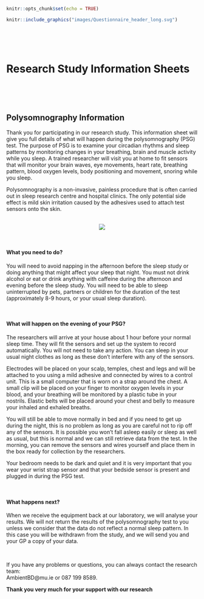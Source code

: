 
```r
knitr::opts_chunk$set(echo = TRUE)
```


```r
knitr::include_graphics("images/Questionnaire_header_long.svg")
```

<br><br> <br><!-- Add two line breaks -->

#  Research Study Information Sheets
 

<br><br> <br><!-- Add two line breaks -->

  

##  Polysomnography Information

Thank you for participating in our research study.  This information sheet will give you full details of what will happen during the polysomnography (PSG) test.  The purpose of PSG is to examine your circadian rhythms and sleep patterns by monitoring changes in your breathing, brain and muscle activity while you sleep.  A trained researcher will visit you at home to fit sensors that will monitor your brain waves, eye movements, heart rate, breathing pattern, blood oxygen levels, body positioning and movement, snoring while you sleep.  

Polysomnography is a non-invasive, painless procedure that is often carried out in sleep research centre and hospital clinics.  The only potential side effect is mild skin irritation caused by the adhesives used to attach test sensors onto the skin.  
&nbsp;  

<center>  
![](images/PSGonly.svg)  
</center>  

<br>  

####   What you need to do?  
You will need to avoid napping in the afternoon before the sleep study or doing anything that might affect your sleep that night.  You must not drink alcohol or eat or drink anything with caffeine during the afternoon and evening before the sleep study.  You will need to be able to sleep uninterrupted by pets, partners or children for the duration of the test (approximately 8-9 hours, or your usual sleep duration).  

&nbsp;  

####   What will happen on the evening of your PSG? 
The researchers will arrive at your house about 1 hour before your normal sleep time.  They will fit the sensors and set up the system to record automatically.  You will not need to take any action.  You can sleep in your usual night clothes as long as these don’t interfere with any of the sensors.   

Electrodes will be placed on your scalp, temples, chest and legs and will be attached to you using a mild adhesive and connected by wires to a control unit.  This is a small computer that is worn on a strap around the chest.  A small clip will be placed on your finger to monitor oxygen levels in your blood, and your breathing will be monitored by a plastic tube in your nostrils. Elastic belts will be placed around your chest and belly to measure your inhaled and exhaled breaths.  

You will still be able to move normally in bed and if you need to get up during the night, this is no problem as long as you are careful not to rip off any of the sensors.  It is possible you won't fall asleep easily or sleep as well as usual, but this is normal and we can still retrieve data from the test.  In the morning, you can remove the sensors and wires yourself and place them in the box ready for collection by the researchers.  

Your bedroom needs to be dark and quiet and it is very important that you wear your wrist strap sensor and that your bedside sensor is present and plugged in during the PSG test.  

&nbsp;  

####  What happens next?  
When we receive the equipment back at our laboratory, we will analyse your results.  We will not return the results of the polysomnography test to you unless we consider that the data do not reflect a normal sleep pattern.  In this case you will be withdrawn from the study, and we will send you and your GP a copy of your data.  

&nbsp;  

If you have any problems or questions, you can always contact the research team:  
    AmbientBD@mu.ie or 087 199 8589. 
&nbsp; 


<div align="center"> **Thank you very much for your support with our research** </div>
       
